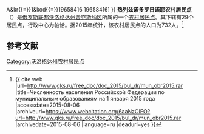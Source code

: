 {{Infobox Settlement
| official_name = 热列兹诺多罗日诺耶农村居民点
| native_name = Сельское поселение Железнодорожное
| settlement_type = [[农村居民点|农村居民点]]
| subdivision_type = [[国家|国家]]
| subdivision_type1 = [[州_(俄罗斯)|州]]
| subdivision_type2 = [[区_(苏联)|区]]
| subdivision_name = {{RUS}}
| subdivision_name1 = [[沃洛格达州|沃洛格达州]]
| subdivision_name2 = [[舍克斯纳区|舍克斯纳区]]
| seat_type = 行政中心
| seat = 帕恰
| population_as_of=2015
| population_footnotes = <ref name=stat />
| population_total = 732
| coordinates_display = inline,title
| latd =  | latm =  | lats =  | latNS = N
| longd =  | longm =  | longs =  | longEW = E
| timezone = [[莫斯科时间|MSK]]
| utc_offset = +3
| blank_name = [[俄罗斯市政土地区划代码|OKTMO编码]]
| blank_info = [http://classif.spb.ru/classificators/view/tma.php?st{{=}}A&kr{{=}}1&kod{{=}}19658416 19658416]
}}
'''热列兹诺多罗日诺耶农村居民点'''（{{lang-ru|Сельское поселение Железнодорожное}}）是[[俄罗斯联邦|俄罗斯联邦]][[沃洛格达州|沃洛格达州]][[舍克斯纳区|舍克斯纳区]]所属的一个[[农村居民点|农村居民点]]。其下辖有29个居民点，行政中心为帕恰。据2015年统计，该农村居民点的人口为732人。<ref name=stat>{{ cite web |url=http://www.gks.ru/free_doc/doc_2015/bul_dr/mun_obr2015.rar |title=Численность населения Российской Федерации по муниципальным образованиям на 1 января 2015 года |accessdate=2015-08-06 |archiveurl=https://www.webcitation.org/6aaNzOlFO?url=http://www.gks.ru/free_doc/doc_2015/bul_dr/mun_obr2015.rar |archivedate=2015-08-06 |language=ru |deadurl=yes }}</ref>

== 参考文献 ==
{{reflist}}

{{Russia-stub}}

[[Category:沃洛格达州农村居民点|Category:沃洛格达州农村居民点]]